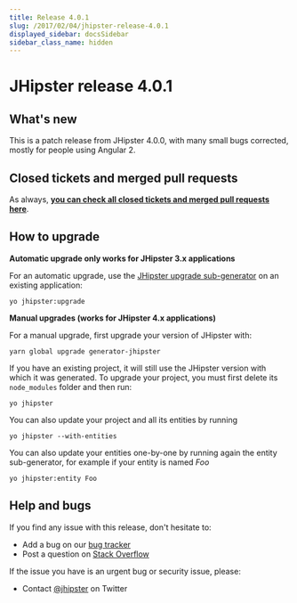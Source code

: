 ```yaml
---
title: Release 4.0.1
slug: /2017/02/04/jhipster-release-4.0.1
displayed_sidebar: docsSidebar
sidebar_class_name: hidden
---
```


JHipster release 4.0.1
==================

What's new
----------

This is a patch release from JHipster 4.0.0, with many small bugs corrected, mostly for people using Angular 2.

Closed tickets and merged pull requests
------------
As always, __[you can check all closed tickets and merged pull requests here](https://github.com/jhipster/generator-jhipster/issues?q=milestone%3A4.0.1+is%3Aclosed)__.

How to upgrade
------------

**Automatic upgrade only works for JHipster 3.x applications**

For an automatic upgrade, use the [JHipster upgrade sub-generator](/upgrading-an-application/) on an existing application:

```
yo jhipster:upgrade
```

**Manual upgrades (works for JHipster 4.x applications)**

For a manual upgrade, first upgrade your version of JHipster with:

```
yarn global upgrade generator-jhipster
```

If you have an existing project, it will still use the JHipster version with which it was generated.
To upgrade your project, you must first delete its `node_modules` folder and then run:

```
yo jhipster
```

You can also update your project and all its entities by running

```
yo jhipster --with-entities
```

You can also update your entities one-by-one by running again the entity sub-generator, for example if your entity is named _Foo_

```
yo jhipster:entity Foo
```

Help and bugs
--------------

If you find any issue with this release, don't hesitate to:

- Add a bug on our [bug tracker](https://github.com/jhipster/generator-jhipster/issues?state=open)
- Post a question on [Stack Overflow](http://stackoverflow.com/tags/jhipster/info)

If the issue you have is an urgent bug or security issue, please:

- Contact [@jhipster](https://twitter.com/jhipster) on Twitter

